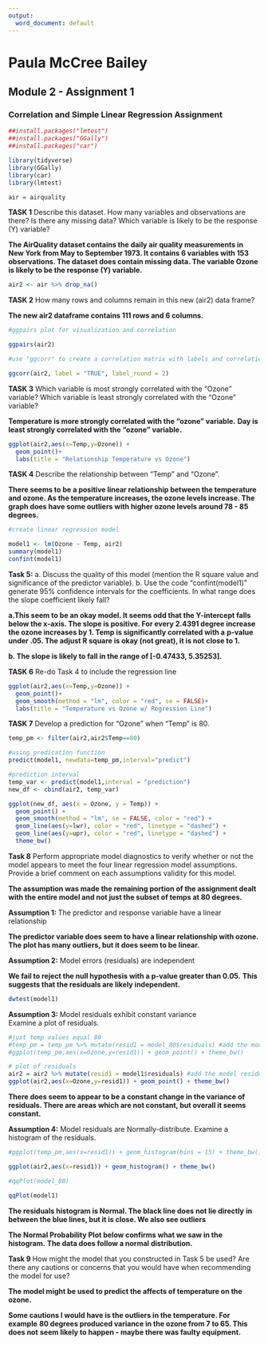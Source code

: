 ```yaml
---
output:
  word_document: default
---
```

# Paula McCree Bailey
## Module 2 - Assignment 1
### Correlation and Simple Linear Regression Assignment

```r
##install.packages("lmtest")
##install.packages("GGally")
##install.packages("car")

library(tidyverse)
library(GGally)
library(car)
library(lmtest)

air = airquality
```


**TASK 1** Describe this dataset. How many variables and observations are there? Is there any missing data? Which variable is likely to be the response (Y) variable?

**The AirQuality dataset contains the daily air quality measurements in New York from May to September 1973.  It contains 6 variables with 153 observations. The dataset does contain missing data. The variable Ozone is likely to be the response (Y) variable.**


```r
air2 <- air %>% drop_na()
```

**TASK 2**  How many rows and columns remain in this new (air2) data frame?

**The new air2 dataframe contains 111 rows and 6 columns.**

```r
#ggpairs plot for visualization and correlation

ggpairs(air2)
```


```r

#use "ggcorr" to create a correlation matrix with labels and correlation reported to two decimals

ggcorr(air2, label = "TRUE", label_round = 2)
```

**TASK 3**
Which variable is most strongly correlated with the “Ozone” variable?
Which variable is least strongly correlated with the “Ozone” variable?

**Temperature is more strongly correlated with the "ozone" variable.**
**Day is least strongly correlated with the "ozone" variable.**


```r

ggplot(air2,aes(x=Temp,y=Ozone)) + 
  geom_point()+
  labs(title = "Relationship Temperature vs Ozone")
```

**TASK 4**  Describe the relationship between “Temp” and “Ozone”.

**There seems to be a positive linear relationship between the temperature** **and ozone.  As the temperature increases, the ozone levels increase. The** **graph does have some outliers with higher ozone levels around 78 - 85** **degrees.**


```r
#create linear regression model

model1 <- lm(Ozone ~ Temp, air2)
summary(model1)
confint(model1)
```

**Task 5:** a. Discuss the quality of this model (mention the R square value and significance of the predictor variable). b. Use the code “confint(model1)” generate 95% confidence intervals for the coefficients. In what range does the slope coefficient likely fall?


**a.This seem to be an okay model. It seems odd that the Y-intercept **
**falls below the x-axis.  The slope is positive. For every 2.4391 degree ** **increase the ozone increases by 1.  Temp is significantly correlated with a** **p-value under .05.  The adjust R square is okay (not great), it is not**
**close to 1.**

**b. The slope is likely to fall in the range of [-0.47433, 5.35253].**




**TASK 6**  Re-do Task 4 to include the regression line

```r
ggplot(air2,aes(x=Temp,y=Ozone)) + 
  geom_point()+
  geom_smooth(method = "lm", color = "red", se = FALSE)+
  labs(title = "Temperature vs Ozone w/ Regression Line")
```

**TASK 7**  Develop a prediction for “Ozone” when “Temp” is 80.

```r

temp_pm <- filter(air2,air2$Temp==80)

#using predication function
predict(model1, newdata=temp_pm,interval="predict")

#prediction interval
temp_var <- predict(model1,interval = "prediction")
new_df <- cbind(air2, temp_var)

ggplot(new_df, aes(x = Ozone, y = Temp)) + 
  geom_point() + 
  geom_smooth(method = "lm", se = FALSE, color = "red") +
  geom_line(aes(y=lwr), color = "red", linetype = "dashed") +
  geom_line(aes(y=upr), color = "red", linetype = "dashed") +
  theme_bw()
```

**Task 8** Perform appropriate model diagnostics to verify whether or not the model appears to meet the four linear regression model assumptions. 
Provide a brief comment on each assumptions validity for this model.

**The assumption was made the remaining portion of the assignment dealt**
**with the entire model and not just the subset of temps at 80 degrees.**

**Assumption 1: **The predictor and response variable have a linear relationship

**The predictor variable does seem to have a linear relationship with ozone. **
**The plot has many outliers, but it does seem to be linear.**


**Assumption 2:** Model errors (residuals) are independent

**We fail to reject the null hypothesis with a p-value greater than 0.05.** **This suggests that the residuals are likely independent.**

```r

dwtest(model1)
```

**Assumption 3: ** Model residuals exhibit constant variance  
Examine a plot of residuals.

```r
#just temp values equal 80
#temp_pm = temp_pm %>% mutate(resid1 = model_80$residuals) #add the model residuals to our data frame
#ggplot(temp_pm,aes(x=Ozone,y=resid1)) + geom_point() + theme_bw()

# plot of residuals
air2 = air2 %>% mutate(resid1 = model1$residuals) #add the model residuals to our data frame
ggplot(air2,aes(x=Ozone,y=resid1)) + geom_point() + theme_bw()
```

**There does seem to appear to be a constant change in the variance of residuals. There are areas which are not constant, but overall it seems constant. **


**Assumption 4:**  Model residuals are Normally-distribute.
Examine a histogram of the residuals.

```r
#ggplot(temp_pm,aes(x=resid1)) + geom_histogram(bins = 15) + theme_bw()

ggplot(air2,aes(x=resid1)) + geom_histogram() + theme_bw()
```

```r
#qqPlot(model_80)

qqPlot(model1)
```
**The residuals histogram is Normal. The black line does not lie directly**
**in between the blue lines, but it is close. We also see outliers**

**The Normal Probability Plot below confirms what we saw in the histogram.**
**The data does follow a normal distribution.**



**Task 9 ** How might the model that you constructed in Task 5 be used?
Are there any cautions or concerns that you would have when recommending 
the model for use?

**The model might be used to predict the affects of temperature on the ozone.**

**Some cautions I would have is the outliers in the temperature.  For example**
**80 degrees produced variance in the ozone from 7 to 65.  This does not**
**seem likely to happen - maybe there was faulty equipment.**
